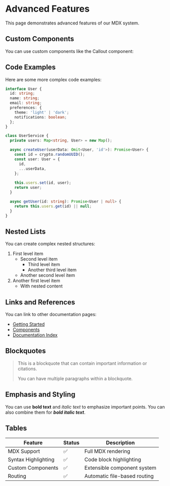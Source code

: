 # Advanced Features

This page demonstrates advanced features of our MDX system.

## Custom Components

You can use custom components like the Callout component:

## Code Examples

Here are some more complex code examples:

```typescript
interface User {
  id: string;
  name: string;
  email: string;
  preferences: {
    theme: 'light' | 'dark';
    notifications: boolean;
  };
}

class UserService {
  private users: Map<string, User> = new Map();

  async createUser(userData: Omit<User, 'id'>): Promise<User> {
    const id = crypto.randomUUID();
    const user: User = {
      id,
      ...userData,
    };
    
    this.users.set(id, user);
    return user;
  }

  async getUser(id: string): Promise<User | null> {
    return this.users.get(id) || null;
  }
}
```

## Nested Lists

You can create complex nested structures:

1. First level item
   - Second level item
     - Third level item
     - Another third level item
   - Another second level item
2. Another first level item
   - With nested content

## Links and References

You can link to other documentation pages:
- [Getting Started](/docs/getting-started)
- [Components](/docs/components)
- [Documentation Index](/docs)

## Blockquotes

> This is a blockquote that can contain important information or citations.
> 
> You can have multiple paragraphs within a blockquote.

## Emphasis and Styling

You can use **bold text** and *italic text* to emphasize important points. You can also combine them for ***bold italic text***.

## Tables

| Feature | Status | Description |
|---------|--------|-------------|
| MDX Support | ✅ | Full MDX rendering |
| Syntax Highlighting | ✅ | Code block highlighting |
| Custom Components | ✅ | Extensible component system |
| Routing | ✅ | Automatic file-based routing | 